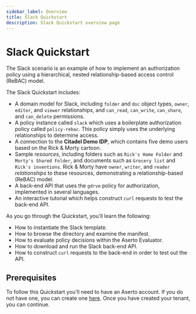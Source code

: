 ```yaml
---
sidebar_label: Overview
title: Slack Quickstart
description: Slack Quickstart overview page
---
```


# Slack Quickstart

The Slack scenario is an example of how to implement an authorization policy using a hierarchical, nested relationship-based access control (ReBAC) model.

The Slack Quickstart includes:
* A domain model for Slack, including `folder` and `doc` object types, `owner`, `editor`, and `viewer` relationships, and `can_read`, `can_write`, `can_share`, and `can_delete` permissions.
* A policy instance called `slack` which uses a boilerplate authorization policy called `policy-rebac`. This policy simply uses the underlying relationships to determine access.
* A connection to the **Citadel Demo IDP**, which contains five demo users based on the Rick & Morty cartoon.
* Sample *resources*, including folders such as `Rick's Home Folder` and `Morty's Shared Folder`, and documents such as `Grocery list` and `Rick's inventions`. Rick & Morty have `owner`, `writer`, and `reader` *relationships* to these resources, demonstrating a relationship-based (ReBAC) model.
* A back-end API that uses the `gdrve` policy for authorization, implemented in several languages.
* An interactive tutorial which helps construct `curl` requests to test the back-end API.

As you go through the Quickstart, you'll learn the following:
* How to instantiate the Slack template.
* How to browse the directory and examine the manifest.
* How to evaluate policy decisions within the Aserto Evaluator.
* How to download and run the Slack back-end API.
* How to construct `curl` requests to the back-end in order to test out the API.

## Prerequisites
To follow this Quickstart you'll need to have an Aserto account. If you do not have one, you can create one [here](https://www.aserto.com/#signup). Once you have created your tenant, you can continue.
